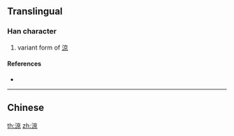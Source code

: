 {{character info/new}}

==Translingual==

===Han character===
{{Han char|rn=85|rad=水|as=09|sn=12|canj=EYAF|ids=⿰氵亰}}

# variant form of [[涼]]

====References====
* {{Han ref|uh=9FCC}}

----

==Chinese==
{{zh-see|涼|v}}

[[th:鿌]]
[[zh:鿌]]